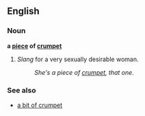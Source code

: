 ==English==
=== Noun ===
'''a [[piece]] of [[crumpet]]'''

#''Slang'' for a very sexually desirable woman.
#:''She's a piece of [[crumpet]], that one''.

=== See also === 
*[[a bit of crumpet]]